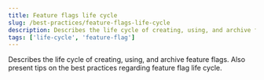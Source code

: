 ```yaml
---
title: Feature flags life cycle
slug: /best-practices/feature-flags-life-cycle
description: Describes the life cycle of creating, using, and archive feature flags. Also present tips on the best practices regarding feature flag life cycle.
tags: ['life-cycle', 'feature-flag']
---
```


Describes the life cycle of creating, using, and archive feature flags. Also present tips on the best practices regarding feature flag life cycle.
